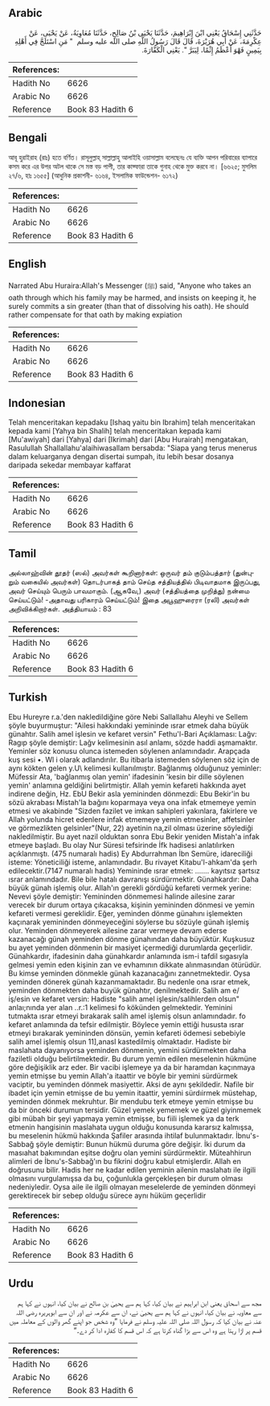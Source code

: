 ## Arabic


<div dir="rtl" lang="ar" style={{fontSize:'larger',backgroundColor:'#f8f9fa',padding:20}}>
حَدَّثَنِي إِسْحَاقُ يَعْنِي ابْنَ إِبْرَاهِيمَ، حَدَّثَنَا يَحْيَى بْنُ صَالِحٍ، حَدَّثَنَا مُعَاوِيَةُ، عَنْ يَحْيَى، عَنْ عِكْرِمَةَ، عَنْ أَبِي هُرَيْرَةَ، قَالَ قَالَ رَسُولُ اللَّهِ صلى الله عليه وسلم ‏ "‏ مَنِ اسْتَلَجَّ فِي أَهْلِهِ بِيَمِينٍ فَهْوَ أَعْظَمُ إِثْمًا، لِيَبَرَّ ‏"‏‏.‏ يَعْنِي الْكَفَّارَةَ‏.‏
</div>
<div style={{backgroundColor:'#f8f9fa',padding:20, marginBottom: 10}}><table> <thead> <tr> <th>References:</th> <th></th> </tr> </thead> <tbody><tr><td>Hadith No</td><td>6626</td></tr><tr><td>Arabic No</td><td>6626</td></tr><tr><td>Reference</td><td>Book 83 Hadith 6</td></tr></tbody></table></div>

## Bengali


<div dir="ltr" lang="bn" style={{fontSize:'larger',backgroundColor:'#f8f9fa',padding:20}}>
আবূ হুরাইরাহ (রাঃ) হতে বর্ণিত। রাসূলুল্লাহ্ সাল্লাল্লাহু আলাইহি ওয়াসাল্লাম বলেছেনঃ যে ব্যক্তি আপন পরিবারের ব্যাপারে কসম করে এর উপর অটল থাকে সে মস্ত বড় পাপী, তার কাফ্ফারা তাকে গুনাহ থেকে মুক্ত করবে না। [৬৬২৫; মুসলিম ২৭/৬, হাঃ ১৬৫৫] (আধুনিক প্রকাশনী- ৬১৬৪, ইসলামিক ফাউন্ডেশন- ৬১৭২)
</div>
<div style={{backgroundColor:'#f8f9fa',padding:20, marginBottom: 10}}><table> <thead> <tr> <th>References:</th> <th></th> </tr> </thead> <tbody><tr><td>Hadith No</td><td>6626</td></tr><tr><td>Arabic No</td><td>6626</td></tr><tr><td>Reference</td><td>Book 83 Hadith 6</td></tr></tbody></table></div>

## English


<div dir="ltr" lang="en" style={{fontSize:'larger',backgroundColor:'#f8f9fa',padding:20}}>
Narrated Abu Huraira:Allah's Messenger (ﷺ) said, "Anyone who takes an oath through which his family may be harmed, and insists on keeping it, he surely commits a sin greater (than that of dissolving his oath). He should rather compensate for that oath by making expiation
</div>
<div style={{backgroundColor:'#f8f9fa',padding:20, marginBottom: 10}}><table> <thead> <tr> <th>References:</th> <th></th> </tr> </thead> <tbody><tr><td>Hadith No</td><td>6626</td></tr><tr><td>Arabic No</td><td>6626</td></tr><tr><td>Reference</td><td>Book 83 Hadith 6</td></tr></tbody></table></div>

## Indonesian


<div dir="ltr" lang="id" style={{fontSize:'larger',backgroundColor:'#f8f9fa',padding:20}}>
Telah menceritakan kepadaku [Ishaq yaitu bin Ibrahim] telah menceritakan kepada kami [Yahya bin Shalih] telah menceritakan kepada kami [Mu'awiyah] dari [Yahya] dari [Ikrimah] dari [Abu Hurairah] mengatakan, Rasulullah Shallallahu'alaihiwasallam bersabda: "Siapa yang terus menerus dalam keluarganya dengan disertai sumpah, itu lebih besar dosanya daripada sekedar membayar kaffarat
</div>
<div style={{backgroundColor:'#f8f9fa',padding:20, marginBottom: 10}}><table> <thead> <tr> <th>References:</th> <th></th> </tr> </thead> <tbody><tr><td>Hadith No</td><td>6626</td></tr><tr><td>Arabic No</td><td>6626</td></tr><tr><td>Reference</td><td>Book 83 Hadith 6</td></tr></tbody></table></div>

## Tamil


<div dir="ltr" lang="ta" style={{fontSize:'larger',backgroundColor:'#f8f9fa',padding:20}}>
அல்லாஹ்வின் தூதர் (ஸல்) அவர்கள் கூறினார்கள்: ஒருவர் தம் குடும்பத்தார் (துன்புறும் வகையில் அவர்கள்) தொடர்பாகத் தாம் செய்த சத்தியத்தில் பிடிவாதமாக இருப்பது, அவர் செய்யும் பெரும் பாவமாகும். (ஆகவே,) அவர் (சத்தியத்தை முறித்து) நன்மை செய்யட்டும்! -அதாவது பரிகாரம் செய்யட்டும்! இதை அபூஹுரைரா (ரலி) அவர்கள் அறிவிக்கிறார்கள். அத்தியாயம் : 83
</div>
<div style={{backgroundColor:'#f8f9fa',padding:20, marginBottom: 10}}><table> <thead> <tr> <th>References:</th> <th></th> </tr> </thead> <tbody><tr><td>Hadith No</td><td>6626</td></tr><tr><td>Arabic No</td><td>6626</td></tr><tr><td>Reference</td><td>Book 83 Hadith 6</td></tr></tbody></table></div>

## Turkish


<div dir="ltr" lang="tr" style={{fontSize:'larger',backgroundColor:'#f8f9fa',padding:20}}>
Ebu Hureyre r.a.'den nakledildiğine göre Nebi Sallallahu Aleyhi ve Sellem şöyle buyurmuştur: "Ailesi hakkındaki yemininde ısrar etmek daha büyük günahtır. Salih amel işlesin ve kefaret versin" Fethu'l-Bari Açıklaması: Lağv: Ragıp şöyle demiştir: Lağv kelimesinin asıl anlamı, sözde haddi aşmamaktır. Yeminler söz konusu olunca istemeden söylenen anlamındadır. Arapçada kuş sesi •. Wl i olarak adlandırılır. Bu itibarla istemeden söylenen söz için de aynı kökten gelen y.U\ kelimesi kullanılmıştır. Bağlanmış olduğunuz yeminler: Müfessir Ata, 'bağlanmış olan yemin' ifadesinin 'kesin bir dille söylenen yemin' anlamına geldiğini belirtmiştir. Allah yemin kefareti hakkında ayet indirene değin, Hz. EbU Bekir asla yemininden dönmezdi: Ebu Bekir'in bu sözü akrabası Mistah'la bağını koparmaya veya ona infak etmemeye yemin etmesi ve akabinde "Sizden fazilet ve imkan sahipleri yakınlara, fakirlere ve Allah yolunda hicret edenlere infak etmemeye yemin etmesinler, affetsinler ve görmezlikten gelsinler"(Nur, 22) ayetinin na,zil olması üzerine söylediği nakledilmiştir. Bu ayet nazil olduktan sonra Ebu Bekir yeniden Mistah'a infak etmeye başladı. Bu olay Nur Süresi tefsirinde İfk hadisesi anlatılırken açıklanmıştı. (475 numaralı hadis) Ey Abdurrahman İbn Semüre, idareciliği isteme: Yöneticiliği isteme, anlamındadır. Bu rivayet Kitabu'l-ahkam'da şerh edilecektir.(7147 numaralı hadis) Yemininde ısrar etmek: ....... kayıtsız şartsız ısrar anlamındadır. Bile bile hatalı davranışı sürdürmektir. Günahkardır: Daha büyük günah işlemiş olur. Allah'ın gerekli gördüğü kefareti vermek yerine: Nevevi şöyle demiştir: Yemininden dönmemesi halinde ailesine zarar verecek bir durum ortaya çıkacaksa, kişinin yemininden dönmesi ve yemin kefareti vermesi gereklidir. Eğer, yeminden dönme günahını işlemekten kaçınarak yemininden dönmeyeceğini söylerse bu sözüyle günah işlemiş olur. Yeminden dönmeyerek ailesine zarar vermeye devam ederse kazanacağı günah yeminden dönme günahından daha büyüktür. Kuşkusuz bu ayet yeminden dönmenin bir masiyet içermediği durumlarda geçerlidir. Günahkardır, ifadesinin daha günahkardır anlamında ism-i tafdil sıgasıyla gelmesi yemin eden kişinin zan ve evhamının dikkate alınmasından ötürüdür. Bu kimse yeminden dönmekle günah kazanacağını zannetmektedir. Oysa yeminden dönerek günah kazanmamaktadır. Bu nedenle ona ısrar etmek, yeminden dönmekten daha buyük günahtır, denilmektedir. Salih am e/ iş/esin ve kefaret versin: Hadiste "salih amel işlesin/salihlerden olsun" anlaı;nında yer alan ..r.:1 kelimesi fo kökünden gelmektedir. Yeminini tutmakta ısrar etmeyi bırakarak salih amel işlemiş olsun anlamındadır. fo kefaret anlamında da tefsir edilmiştir. Böylece yemin ettiği hususta ısrar etmeyi bırakarak yemininden dönsün, yemin kefareti ödemesi sebebiyle salih amel işlemiş olsun 11],anasl kastedilmiş olmaktadır. Hadiste bir maslahata dayanıyorsa yeminden dönmenin, yemini sürdürmekten daha faziletli olduğu belirtilmektedir. Bu durum yemin edilen meselenin hükmüne göre değişiklik arz eder. Bir vacibi işlemeye ya da bir haramdan kaçınmaya yemin etmişse bu yemin Allah'a itaattir ve böyle bir yemini sürdürmek vaciptir, bu yeminden dönmek masiyettir. Aksi de aynı şekildedir. Nafile bir ibadet için yemin etmişse de bu yemin itaattir, yemini sürdıirmek müstehap, yeminden dönmek mekruhtur. Bir mendubu terk etmeye yemin etmişse bu da bir önceki durumun tersidir. Güzel yemek yememek ve güzel giyinmemek gibi mübah bir şeyi yapmaya yemin etmişse, bu fiili işlemek ya da terk etmenin hangisinin maslahata uygun olduğu konusunda kararsız kalmışsa, bu meselenin hükmü hakkında Şafiler arasında ihtilaf bulunmaktadır. İbnu's-Sabbağ şöyle demiştir: Bunun hükmü duruma göre değişir. İki durum da masıahat bakımından eşitse doğru olan yemini sürdürmektir. Müteahhirun alimleri de İbnu's-Sabbağ'ın bu fikrini doğru kabul etmişlerdir. Allah en doğrusunu bilir. Hadis her ne kadar edilen yeminin ailenin maslahatı ile ilgili olmasını vurgulamışsa da bu, çoğunlukla gerçekleşen bir durum olması nedeniyledir. Oysa aile ile ilgili olmayan meselelerde de yeminden dönmeyi gerektirecek bir sebep olduğu sürece aynı hüküm geçerlidir
</div>
<div style={{backgroundColor:'#f8f9fa',padding:20, marginBottom: 10}}><table> <thead> <tr> <th>References:</th> <th></th> </tr> </thead> <tbody><tr><td>Hadith No</td><td>6626</td></tr><tr><td>Arabic No</td><td>6626</td></tr><tr><td>Reference</td><td>Book 83 Hadith 6</td></tr></tbody></table></div>

## Urdu


<div dir="rtl" lang="ur" style={{fontSize:'larger',backgroundColor:'#f8f9fa',padding:20}}>
مجھ سے اسحاق یعنی ابن ابراہیم نے بیان کیا، کہا ہم سے یحییٰ بن صالح نے بیان کیا، انہوں نے کہا ہم سے معاویہ نے بیان کیا، انہوں نے کہا ہم سے یحییٰ نے، ان سے عکرمہ نے اور ان سے ابوہریرہ رضی اللہ عنہ نے بیان کیا کہ رسول اللہ صلی اللہ علیہ وسلم نے فرمایا ”وہ شخص جو اپنے گھر والوں کے معاملہ میں قسم پر اڑا رہتا ہے وہ اس سے بڑا گناہ کرتا ہے کہ اس قسم کا کفارہ ادا کر دے۔“
</div>
<div style={{backgroundColor:'#f8f9fa',padding:20, marginBottom: 10}}><table> <thead> <tr> <th>References:</th> <th></th> </tr> </thead> <tbody><tr><td>Hadith No</td><td>6626</td></tr><tr><td>Arabic No</td><td>6626</td></tr><tr><td>Reference</td><td>Book 83 Hadith 6</td></tr></tbody></table></div>